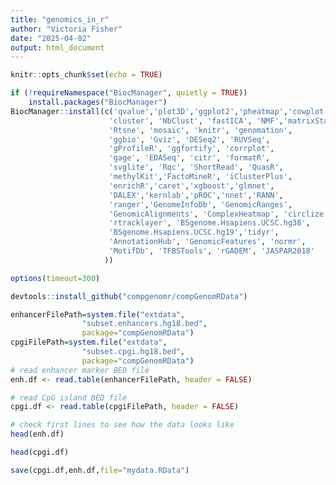 ```yaml
---
title: "genomics_in_r"
author: "Victoria Fisher"
date: "2025-04-02"
output: html_document
---
```


```r
knitr::opts_chunk$set(echo = TRUE)
```

```r
if (!requireNamespace("BiocManager", quietly = TRUE))
    install.packages("BiocManager")
BiocManager::install(c('qvalue','plot3D','ggplot2','pheatmap','cowplot',
                      'cluster', 'NbClust', 'fastICA', 'NMF','matrixStats',
                      'Rtsne', 'mosaic', 'knitr', 'genomation',
                      'ggbio', 'Gviz', 'DESeq2', 'RUVSeq',
                      'gProfileR', 'ggfortify', 'corrplot',
                      'gage', 'EDASeq', 'citr', 'formatR',
                      'svglite', 'Rqc', 'ShortRead', 'QuasR',
                      'methylKit','FactoMineR', 'iClusterPlus',
                      'enrichR','caret','xgboost','glmnet',
                      'DALEX','kernlab','pROC','nnet','RANN',
                      'ranger','GenomeInfoDb', 'GenomicRanges',
                      'GenomicAlignments', 'ComplexHeatmap', 'circlize', 
                      'rtracklayer', 'BSgenome.Hsapiens.UCSC.hg38',
                      'BSgenome.Hsapiens.UCSC.hg19','tidyr',
                      'AnnotationHub', 'GenomicFeatures', 'normr',
                      'MotifDb', 'TFBSTools', 'rGADEM', 'JASPAR2018'
                     ))

options(timeout=300)

devtools::install_github("compgenomr/compGenomRData")

```


```r
enhancerFilePath=system.file("extdata",
                "subset.enhancers.hg18.bed",
                package="compGenomRData")
cpgiFilePath=system.file("extdata",
                "subset.cpgi.hg18.bed",
                package="compGenomRData")
# read enhancer marker BED file
enh.df <- read.table(enhancerFilePath, header = FALSE) 

# read CpG island BED file
cpgi.df <- read.table(cpgiFilePath, header = FALSE) 

# check first lines to see how the data looks like
head(enh.df)

head(cpgi.df)

save(cpgi.df,enh.df,file="mydata.RData")
```

